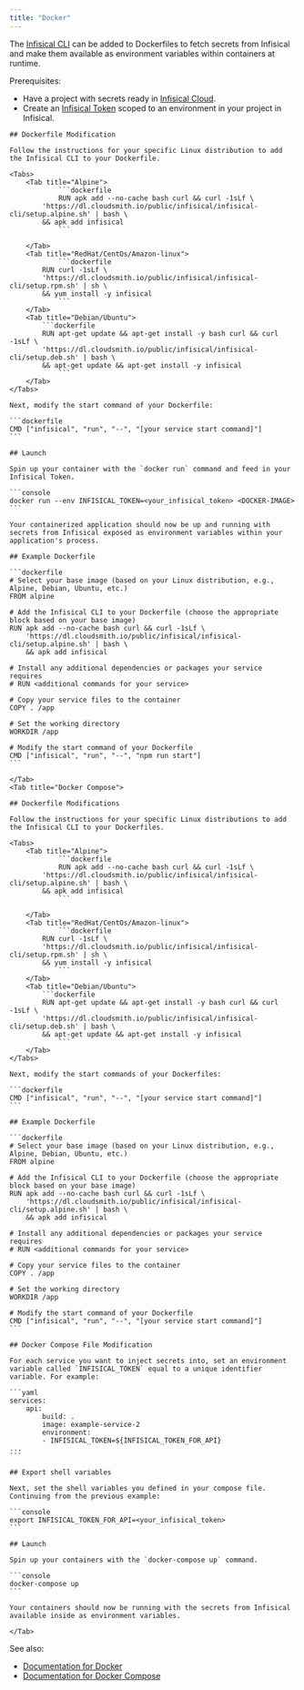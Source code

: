 ---
title: "Docker"
---

The [Infisical CLI](/cli/overview) can be added to Dockerfiles to fetch secrets from Infisical and make them available as environment variables within containers at runtime.

Prerequisites:

- Have a project with secrets ready in [Infisical Cloud](https://app.infisical.com).
- Create an [Infisical Token](/documentation/platform/token) scoped to an environment in your project in Infisical.


<Tabs>
    <Tab title="Docker">
    
    ## Dockerfile Modification

    Follow the instructions for your specific Linux distribution to add the Infisical CLI to your Dockerfile.

    <Tabs>
        <Tab title="Alpine">
                ```dockerfile
                RUN apk add --no-cache bash curl && curl -1sLf \
            'https://dl.cloudsmith.io/public/infisical/infisical-cli/setup.alpine.sh' | bash \
            && apk add infisical
                ```

        </Tab>
        <Tab title="RedHat/CentOs/Amazon-linux">
                ```dockerfile
            RUN curl -1sLf \
            'https://dl.cloudsmith.io/public/infisical/infisical-cli/setup.rpm.sh' | sh \ 
            && yum install -y infisical
                ```
        </Tab>
        <Tab title="Debian/Ubuntu">
            ```dockerfile
            RUN apt-get update && apt-get install -y bash curl && curl -1sLf \
            'https://dl.cloudsmith.io/public/infisical/infisical-cli/setup.deb.sh' | bash \
            && apt-get update && apt-get install -y infisical
                ```
        </Tab>
    </Tabs>
    
    Next, modify the start command of your Dockerfile:

    ```dockerfile
    CMD ["infisical", "run", "--", "[your service start command]"]
    ```

    ## Launch
    
    Spin up your container with the `docker run` command and feed in your Infisical Token.

    ```console
    docker run --env INFISICAL_TOKEN=<your_infisical_token> <DOCKER-IMAGE>
    ```
    
    Your containerized application should now be up and running with secrets from Infisical exposed as environment variables within your application's process.
    
    ## Example Dockerfile
    
    ```dockerfile
    # Select your base image (based on your Linux distribution, e.g., Alpine, Debian, Ubuntu, etc.)
    FROM alpine

    # Add the Infisical CLI to your Dockerfile (choose the appropriate block based on your base image)
    RUN apk add --no-cache bash curl && curl -1sLf \
        'https://dl.cloudsmith.io/public/infisical/infisical-cli/setup.alpine.sh' | bash \
        && apk add infisical

    # Install any additional dependencies or packages your service requires
    # RUN <additional commands for your service>

    # Copy your service files to the container
    COPY . /app

    # Set the working directory
    WORKDIR /app

    # Modify the start command of your Dockerfile
    CMD ["infisical", "run", "--", "npm run start"]
    ```
    
    </Tab>
    <Tab title="Docker Compose">
    
    ## Dockerfile Modifications

    Follow the instructions for your specific Linux distributions to add the Infisical CLI to your Dockerfiles.

    <Tabs>
        <Tab title="Alpine">
                ```dockerfile
                RUN apk add --no-cache bash curl && curl -1sLf \
            'https://dl.cloudsmith.io/public/infisical/infisical-cli/setup.alpine.sh' | bash \
            && apk add infisical
                ```

        </Tab>
        <Tab title="RedHat/CentOs/Amazon-linux">
                ```dockerfile
            RUN curl -1sLf \
            'https://dl.cloudsmith.io/public/infisical/infisical-cli/setup.rpm.sh' | sh \ 
            && yum install -y infisical
                ```
        </Tab>
        <Tab title="Debian/Ubuntu">
            ```dockerfile
            RUN apt-get update && apt-get install -y bash curl && curl -1sLf \
            'https://dl.cloudsmith.io/public/infisical/infisical-cli/setup.deb.sh' | bash \
            && apt-get update && apt-get install -y infisical
                ```
        </Tab>
    </Tabs>
    
    Next, modify the start commands of your Dockerfiles:

    ```dockerfile
    CMD ["infisical", "run", "--", "[your service start command]"]
    ```
    
    ## Example Dockerfile
    
    ```dockerfile
    # Select your base image (based on your Linux distribution, e.g., Alpine, Debian, Ubuntu, etc.)
    FROM alpine

    # Add the Infisical CLI to your Dockerfile (choose the appropriate block based on your base image)
    RUN apk add --no-cache bash curl && curl -1sLf \
        'https://dl.cloudsmith.io/public/infisical/infisical-cli/setup.alpine.sh' | bash \
        && apk add infisical

    # Install any additional dependencies or packages your service requires
    # RUN <additional commands for your service>

    # Copy your service files to the container
    COPY . /app

    # Set the working directory
    WORKDIR /app

    # Modify the start command of your Dockerfile
    CMD ["infisical", "run", "--", "[your service start command]"]
    ```
    
    ## Docker Compose File Modification
    
    For each service you want to inject secrets into, set an environment variable called `INFISICAL_TOKEN` equal to a unique identifier variable. For example:
    
    ```yaml
    services:
        api:
            build: .
            image: example-service-2
            environment:
            - INFISICAL_TOKEN=${INFISICAL_TOKEN_FOR_API}
    ...
    ```

    ## Export shell variables
    
    Next, set the shell variables you defined in your compose file. Continuing from the previous example:

    ```console
    export INFISICAL_TOKEN_FOR_API=<your_infisical_token>
    ```
    
    ## Launch

    Spin up your containers with the `docker-compose up` command.

    ```console
    docker-compose up
    ```
    
    Your containers should now be running with the secrets from Infisical available inside as environment variables.

    </Tab>
</Tabs>

See also:

- [Documentation for Docker](/integrations/platforms/docker)
- [Documentation for Docker Compose](/integrations/platforms/docker-compose)
